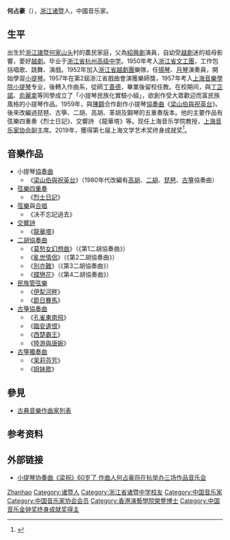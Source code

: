 {{BLPsources|time=2022-05-12T04:11:33+00:00}}
'''何占豪'''（{{bd|1933年|8月29日|catIdx=H何}}），[[浙江|浙江]][[诸暨|诸暨]]人，中國音乐家。

== 生平 ==
出生於[[浙江|浙江]][[諸暨|諸暨]][[何家山头|何家山头]]村的農民家庭，父為[[紹興劇|紹興劇]]演員，自幼受[[越劇|越劇]]迷的祖母影響，愛好[[越劇|越劇]]。毕业于[[浙江省杭州高级中学|浙江省杭州高级中学]]。1950年考入[[浙江省文工團|浙江省文工團]]，工作包括唱歌、跳舞、演戲。1952年加入[[浙江省越劇團|浙江省越劇團]]樂隊，任[[揚琴|揚琴]]、[[月琴|月琴]]演奏員，開始學習[[小提琴|小提琴]]。1957年在第2屆浙江省戲曲會演獲樂師獎，1957年考入[[上海音樂學院|上海音樂學院]][[小提琴|小提琴]]专业，後轉入作曲系，從師[[丁善德|丁善德]]，畢業後留校任教。在校期间，與[[丁芷諾|丁芷諾]]、[[俞麗拿|俞麗拿]]等同學成立了「小提琴民族化實驗小組」，欲創作受大眾歡迎而富民族風格的小提琴作品。1959年，與[[陳鋼|陳鋼]]合作創作小提琴[[協奏曲|協奏曲]]《[[梁祝小提琴协奏曲|梁山伯與祝英台]]》。後來改編過琵琶、古箏、二胡、高胡、革胡及鋼琴的五重奏版本。他的主要作品有弦樂四重奏《烈士日記》、交響詩 《龍華塔》等。现任上海音乐学院教授，[[上海音乐家协会|上海音乐家协会]]副主席。2019年，獲得第七届上海文学艺术奖终身成就奖<ref>{{Cite web |url=https://www.chinanews.com/cul/2019/09-23/8963113.shtml |title=第七届“上海文学艺术奖”揭晓 王文娟等5人获“终身成就奖” |accessdate=2019-09-23 |archive-date=2019-09-25 |archive-url=https://web.archive.org/web/20190925175446/http://www.chinanews.com/cul/2019/09-23/8963113.shtml |dead-url=no }}</ref>。

== 音樂作品 ==
* 小提琴[[協奏曲|協奏曲]]
** 《[[梁祝小提琴协奏曲|梁山伯與祝英台]]》（1980年代改編有[[高胡|高胡]]、[[二胡|二胡]]、[[琵琶|琵琶]]、[[古箏|古箏]]協奏曲）
* [[弦樂四重奏|弦樂四重奏]]
** 《[[烈士日記弦樂四重奏|烈士日記]]》
* [[弦樂|弦樂]]與[[合唱|合唱]]
** 《决不忘記過去》
* [[交響詩|交響詩]]
** 《[[龍華塔交響詩|龍華塔]]》
* [[二胡協奏曲|二胡協奏曲]]
** 《[[莫愁女幻想曲|莫愁女幻想曲]]》（《第1二胡協奏曲》）
** 《[[亂世情侶二胡協奏曲|亂世情侶]]》（《第2二胡協奏曲》）
** 《[[別亦難二胡協奏曲|別亦難]]》（《第3二胡協奏曲》）
** 《[[蝶戀花二胡協奏曲|蝶戀花]]》（《第4二胡協奏曲》）
* [[民族管弦樂|民族管弦樂]]
** 《[[伊犁河畔|伊犁河畔]]》
** 《[[節日賽馬|節日賽馬]]》
* [[古箏協奏曲|古箏協奏曲]]
** 《[[孔雀東南飛古箏協奏曲|孔雀東南飛]]》
** 《[[臨安遺恨古箏協奏曲|臨安遺恨]]》
** 《[[西楚霸王古箏協奏曲|西楚霸王]]》
** 《[[陸游與唐婉古箏協奏曲|陸游與唐婉]]》
* [[古箏獨奏曲|古箏獨奏曲]]
** 《[[茉莉芬芳|茉莉芬芳]]》
** 《[[姐妹歌|姐妹歌]]》

== 參見 ==
* [[古典音樂作曲家列表|古典音樂作曲家列表]]

== 参考资料 ==
{{reflist}}

== 外部链接 ==
* [https://article.xuexi.cn/html/6819717301431763547.html?study_style_id=feeds_default&study_comment_disable=0&showmenu=false&source=share&share_to=weibo 小提琴协奏曲《梁祝》60岁了 作曲人何占豪将在杭举办三场作品音乐会] {{Wayback|url=https://article.xuexi.cn/html/6819717301431763547.html?study_style_id=feeds_default&study_comment_disable=0&showmenu=false&source=share&share_to=weibo |date=20220407073230 }}

{{中国音乐家协会第三届理事会}}
{{中国音乐家协会第四届理事会}}

{{Authority control}}
{{DEFAULTSORT:He Zhanhao}}
[[Category:何姓|Zhanhao]]
[[Category:诸暨人|Category:诸暨人]]
[[Category:浙江省诸暨中学校友|Category:浙江省诸暨中学校友]]
[[Category:中国音乐家|Category:中国音乐家]]
[[Category:中国音乐家协会会员|Category:中国音乐家协会会员]]
[[Category:香港演藝學院榮譽博士|Category:香港演藝學院榮譽博士]]
[[Category:中国音乐金钟奖终身成就奖得主|Category:中国音乐金钟奖终身成就奖得主]]